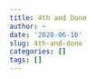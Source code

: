 ```yaml
---
title: 4th and Done
author: ~
date: '2020-06-10'
slug: 4th-and-done
categories: []
tags: []
---
```

